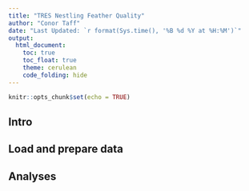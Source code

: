 ```yaml
---
title: "TRES Nestling Feather Quality"
author: "Conor Taff"
date: "Last Updated: `r format(Sys.time(), '%B %d %Y at %H:%M')`"
output:
  html_document:
    toc: true
    toc_float: true
    theme: cerulean
    code_folding: hide
---
```


```r
knitr::opts_chunk$set(echo = TRUE)
```

## Intro 


## Load and prepare data

## Analyses



